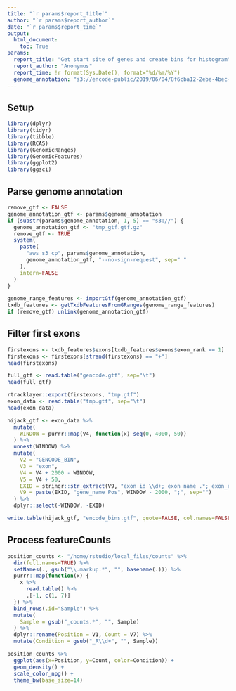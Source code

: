 ```yaml
---
title: "`r params$report_title`"
author: "`r params$report_author`"
date: "`r params$report_time`"
output:
  html_document:
    toc: True
params:
  report_title: "Get start site of genes and create bins for histogram"
  report_author: "Anonymus"
  report_time: !r format(Sys.Date(), format="%d/%m/%Y")
  genome_annotation: "s3://encode-public/2019/06/04/8f6cba12-2ebe-4bec-a15d-53f498979de0/gencode.v29.primary_assembly.annotation_UCSC_names.gtf.gz"
---
```


## Setup

```r
library(dplyr)
library(tidyr)
library(tibble)
library(RCAS)
library(GenomicRanges)
library(GenomicFeatures)
library(ggplot2)
library(ggsci)
```

## Parse genome annotation

```r
remove_gtf <- FALSE
genome_annotation_gtf <- params$genome_annotation
if (substr(params$genome_annotation, 1, 5) == "s3://") {
  genome_annotation_gtf <- "tmp_gtf.gtf.gz"
  remove_gtf <- TRUE
  system(
    paste(
      "aws s3 cp", params$genome_annotation,
      genome_annotation_gtf, "--no-sign-request", sep=" "
    ),
    intern=FALSE
  )
}
```

```r
genome_range_features <- importGtf(genome_annotation_gtf)
txdb_features <- getTxdbFeaturesFromGRanges(genome_range_features)
if (remove_gtf) unlink(genome_annotation_gtf)
```

## Filter first exons

```r
firstexons <- txdb_features$exons[txdb_features$exons$exon_rank == 1]
firstexons <- firstexons[strand(firstexons) == "+"]
head(firstexons)
```
```r
full_gtf <- read.table("gencode.gtf", sep="\t")
head(full_gtf)
```


```r
rtracklayer::export(firstexons, "tmp.gtf")
exon_data <- read.table("tmp.gtf", sep="\t")
head(exon_data)
```

```r
hijack_gtf <- exon_data %>%
  mutate(
    WINDOW = purrr::map(V4, function(x) seq(0, 4000, 50))
  ) %>%
  unnest(WINDOW) %>%
  mutate(
    V2 = "GENCODE_BIN",
    V3 = "exon",
    V4 = V4 + 2000 - WINDOW,
    V5 = V4 + 50,
    EXID = stringr::str_extract(V9, "exon_id \\d+; exon_name .*; exon_rank \\d+; "),
    V9 = paste(EXID, "gene_name Pos", WINDOW - 2000, ";", sep="")
  ) %>%
  dplyr::select(-WINDOW, -EXID)
```

```r
write.table(hijack_gtf, "encode_bins.gtf", quote=FALSE, col.names=FALSE, row.names=FALSE, sep="\t")
```

## Process featureCounts

```r
position_counts <- "/home/rstudio/local_files/counts" %>%
  dir(full.names=TRUE) %>%
  setNames(., gsub("\\.markup.*", "", basename(.))) %>%
  purrr::map(function(x) {
    x %>%
      read.table() %>%
      .[-1, c(1, 7)]
  }) %>%
  bind_rows(.id="Sample") %>%
  mutate(
    Sample = gsub("_counts.*", "", Sample)
  ) %>%
  dplyr::rename(Position = V1, Count = V7) %>%
  mutate(Condition = gsub("_R\\d+", "", Sample))
```

```r
position_counts %>%
  ggplot(aes(x=Position, y=Count, color=Condition)) +
  geom_density() +
  scale_color_npg() +
  theme_bw(base_size=14)
```
